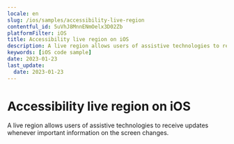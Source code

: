 ```yaml
---
locale: en
slug: /ios/samples/accessibility-live-region
contentful_id: 5uVhJ8MnnENmOelx3D02Zb
platformFilter: iOS
title: Accessibility live region on iOS
description: A live region allows users of assistive technologies to receive updates whenever important information on the screen changes.
keywords: [iOS code sample]
date: 2023-01-23
last_update:
  date: 2023-01-23
---
```


# Accessibility live region on iOS

A live region allows users of assistive technologies to receive updates whenever important information on the screen changes.

<CodeSample id="accessibility-live-region" locale="en" platform="ios"/>
